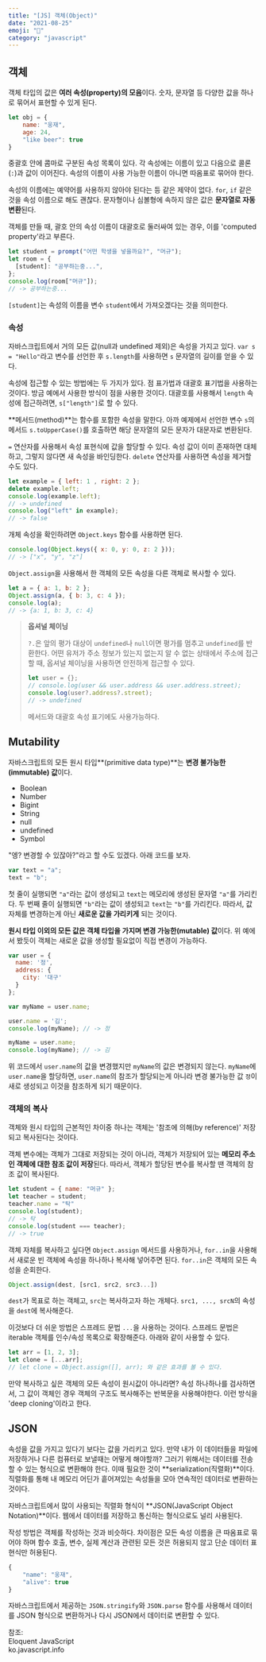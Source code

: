 ```yaml
---
title: "[JS] 객체(Object)"
date: "2021-08-25"
emoji: "🎁"
category: "javascript"
---
```

## 객체
객체 타입의 값은 **여러 속성(property)의 모음**이다. 숫자, 문자열 등 다양한 값을 하나로 묶어서 표현할 수 있게 된다.
```js
let obj = {
    name: "웅재",
    age: 24,
    "like beer": true
}
```
중괄호 안에 콤마로 구분된 속성 목록이 있다. 각 속성에는 이름이 있고 다음으로 콜론(`:`)과 값이 이어진다. 속성의 이름이 사용 가능한 이름이 아니면 따옴표로 묶어야 한다.

속성의 이름에는 예약어를 사용하지 않아야 된다는 등 같은 제약이 없다. `for`, `if` 같은 것을 속성 이름으로 해도 괜찮다. 
문자형이나 심볼형에 속하지 않은 값은 **문자열로 자동변환**된다.

객체를 만들 때, 괄호 안의 속성 이름이 대괄호로 둘러싸여 있는 경우, 이를 'computed property'라고 부른다.
```js
let student = prompt("어떤 학생을 넣을까요?", "머규");
let room = {
  [student]: "공부하는중...",
};
console.log(room["머규"]);
// -> 공부하는중...
```
`[student]`는 속성의 이름을 변수 `student`에서 가져오겠다는 것을 의미한다.


### 속성
자바스크립트에서 거의 모든 값(null과 undefined 제외)은 속성을 가지고 있다. `var s = "Hello"`라고 변수를 선언한 후 `s.length`를 사용하면 `s` 문자열의 길이를 얻을 수 있다.

속성에 접근할 수 있는 방법에는 두 가지가 있다. 점 표가법과 대괄호 표기법을 사용하는 것이다. 방금 예에서 사용한 방식이 점을 사용한 것이다. 
대괄호를 사용해서 `length` 속성에 접근하려면, `s["length"]`로 할 수 있다.

**메서드(method)**는 함수를 포함한 속성을 말한다. 아까 예제에서 선언한 변수 `s`의 메서드 `s.toUpperCase()`를 호출하면 해당 문자열의 모든 문자가 대문자로 변환된다.

`=` 연산자를 사용해서 속성 표현식에 값을 할당할 수 있다. 속성 값이 이미 존재하면 대체하고, 그렇지 않다면 새 속성을 바인딩한다. `delete` 연산자를 사용하면 속성을 제거할 수도 있다.
```js
let example = { left: 1 , right: 2 };
delete example.left;
console.log(example.left);
// -> undefined
console.log("left" in example);
// -> false
```
개체 속성을 확인하려면 `Object.keys` 함수를 사용하면 된다.
```js
console.log(Object.keys({ x: 0, y: 0, z: 2 }));
// -> ["x", "y", "z"]
```
`Object.assign`을 사용해서 한 객체의 모든 속성을 다른 객체로 복사할 수 있다.
```js
let a = { a: 1, b: 2 };
Object.assign(a, { b: 3, c: 4 });
console.log(a);
// -> {a: 1, b: 3, c: 4}
```

> **옵셔널 체이닝**
>
> `?.`은 앞의 평가 대상이 `undefined`나 `null`이면 평가를 멈추고 `undefined`를 반환한다.
> 어떤 유저가 주소 정보가 있는지 없는지 알 수 없는 상태에서 주소에 접근할 때, 옵셔널 체이닝을 사용하면 안전하게 접근할 수 있다.
> ```js
> let user = {};
> // console.log(user && user.address && user.address.street);
> console.log(user?.address?.street);
> // -> undefined
> ```
> 메서드와 대괄호 속성 표기에도 사용가능하다.

## Mutability
자바스크립트의 모든 원시 타입**(primitive data type)**는 **변경 불가능한(immutable) 값**이다.
- Boolean
- Number
- Bigint
- String
- null
- undefined
- Symbol

"엥? 변경할 수 있잖아?"라고 할 수도 있겠다. 아래 코드를 보자.
```js
var text = "a";
text = "b";
```
첫 줄이 실행되면 `"a"`라는 값이 생성되고 `text`는 메모리에 생성된 문자열 `"a"`를 가리킨다. 두 번째 줄이 실행되면 `"b"`라는 값이 생성되고 `text`는 `"b"`를 가리킨다.
따라서, 값 자체를 변경하는게 아닌 **새로운 값을 가리키게** 되는 것이다.

**원시 타입 이외의 모든 값은 객체 타입을 가지며 변경 가능한(mutable) 값**이다. 위 예에서 봤듯이 객체는 새로운 값을 생성할 필요없이 직접 변경이 가능하다.
```js
var user = {
  name: '정',
  address: {
    city: '대구'
  }
};

var myName = user.name; 

user.name = '김';
console.log(myName); // -> 정

myName = user.name;
console.log(myName); // -> 김
```
위 코드에서 `user.name`의 값을 변경했지만 `myName`의 값은 변경되지 않는다. `myName`에 `user.name`을 할당하면, `user.name`의 참조가 할당되는게 아니라 
변경 불가능한 값 `정`이 새로 생성되고 이것을 참조하게 되기 때문이다.

### 객체의 복사
객체와 원시 타입의 근본적인 차이중 하나는 객체는 '참조에 의해(by reference)' 저장되고 복사된다는 것이다.

객체 변수에는 객체가 그대로 저장되는 것이 아니라, 객체가 저장되어 있는 **메모리 주소인 객체에 대한 참조 값이 저장**된다.
따라서, 객체가 할당된 변수를 복사할 땐 객체의 참조 값이 복사된다.

```js
let student = { name: "머규" };
let teacher = student;
teacher.name = "탁"
console.log(student);
// -> 탁
console.log(student === teacher);
// -> true
```

객체 자체를 복사하고 싶다면 `Object.assign` 메서드를 사용하거나, `for..in`을 사용해서 새로운 빈 객체에 속성을 하나하나 복사해 넣어주면 된다. 
`for..in`은 객체의 모든 속성을 순회한다.

```js
Object.assign(dest, [src1, src2, src3...])
```

`dest`가 목표로 하는 객체고, `src`는 복사하고자 하는 개체다. `src1, ..., srcN`의 속성을 `dest`에 복사해준다.

이것보다 더 쉬운 방법은 스프레드 문법 `...`을 사용하는 것이다. 스프레드 문법은 iterable 객체를 인수/속성 목록으로 확장해준다. 아래와 같이 사용할 수 있다.

```js
let arr = [1, 2, 3];
let clone = [...arr];
// let clone = Object.assign([], arr); 와 같은 효과를 볼 수 있다.
```

만약 복사하고 싶은 객체의 모든 속성이 원시값이 아니라면? 속성 하나하나를 검사하면서, 그 값이 객체인 경우 객체의 구조도 복사해주는 반복문을 사용해야한다.
이런 방식을 'deep cloning'이라고 한다.

## JSON
속성을 값을 가지고 있다기 보다는 값을 가리키고 있다. 만약 내가 이 데이터들을 파일에 저장하거나 다른 컴퓨터로 보낼때는 어떻게 해야할까?
그러기 위해서는 데이터를 전송할 수 있는 형식으로 변환해야 한다. 이때 필요한 것이 **serialization(직렬화)**이다.
직렬화를 통해 내 메모리 어딘가 흩어져있는 속성들을 모아 연속적인 데이터로 변환하는 것이다.

자바스크립트에서 많이 사용되는 직렬화 형식이 **JSON(JavaScript Object Notation)**이다. 웹에서 데이터를 저장하고 통신하는 형식으로도 널리 사용된다.

작성 방법은 객체를 작성하는 것과 비슷하다. 차이점은 모든 속성 이름을 큰 따옴표로 묶어야 하며 함수 호출, 변수, 실제 계산과 관련된 모든 것은 허용되지 않고 단순 데이터 표현식만 허용된다.
```js
{
    "name": "웅재",
    "alive": true
}
```
자바스크립트에서 제공하는 `JSON.stringify`와 `JSON.parse` 함수를 사용해서 데이터를 JSON 형식으로 변환하거나 다시 JSON에서 데이터로 변환할 수 있다.

참조:  
Eloquent JavaScript  
ko.javascript.info